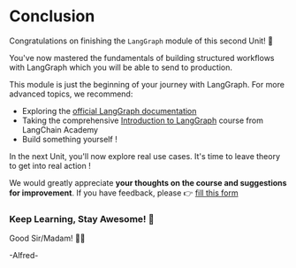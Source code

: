 # Conclusion

Congratulations on finishing the `LangGraph` module of this second Unit! 🥳

You've now mastered the fundamentals of building structured workflows with LangGraph which you will be able to send to production.

This module is just the beginning of your journey with LangGraph. For more advanced topics, we recommend:

- Exploring the [official LangGraph documentation](https://github.com/langchain-ai/langgraph)
- Taking the comprehensive [Introduction to LangGraph](https://academy.langchain.com/courses/intro-to-langgraph) course from LangChain Academy
- Build something yourself !

In the next Unit, you'll now explore real use cases. It's time to leave theory to get into real action !

We would greatly appreciate **your thoughts on the course and suggestions for improvement**. If you have feedback, please 👉 [fill this form](https://docs.google.com/forms/d/e/1FAIpQLSe9VaONn0eglax0uTwi29rIn4tM7H2sYmmybmG5jJNlE5v0xA/viewform?usp=dialog)

### Keep Learning, Stay Awesome! 🤗

Good Sir/Madam! 🎩🦇

-Alfred-